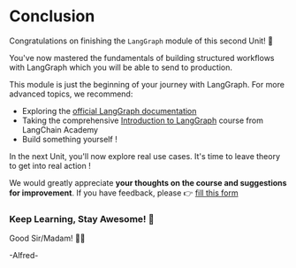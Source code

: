 # Conclusion

Congratulations on finishing the `LangGraph` module of this second Unit! 🥳

You've now mastered the fundamentals of building structured workflows with LangGraph which you will be able to send to production.

This module is just the beginning of your journey with LangGraph. For more advanced topics, we recommend:

- Exploring the [official LangGraph documentation](https://github.com/langchain-ai/langgraph)
- Taking the comprehensive [Introduction to LangGraph](https://academy.langchain.com/courses/intro-to-langgraph) course from LangChain Academy
- Build something yourself !

In the next Unit, you'll now explore real use cases. It's time to leave theory to get into real action !

We would greatly appreciate **your thoughts on the course and suggestions for improvement**. If you have feedback, please 👉 [fill this form](https://docs.google.com/forms/d/e/1FAIpQLSe9VaONn0eglax0uTwi29rIn4tM7H2sYmmybmG5jJNlE5v0xA/viewform?usp=dialog)

### Keep Learning, Stay Awesome! 🤗

Good Sir/Madam! 🎩🦇

-Alfred-